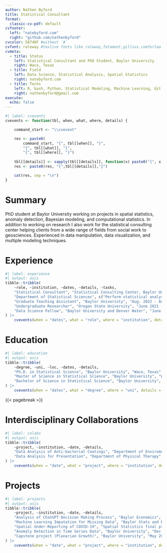 ```yaml
---
author: Nathen Byford
title: Statistical Consultant
format:
  classic-cv-pdf: default
cvfooter:
  left: "natebyford.com"
  right: "github.com/nathenbyford"
cvcolor: 58748F #without `#`
cvfont: raleway #texlive fonts like raleway,fetamont,gillius,comfortaa
cvmeta:
  - title: Status
    left: Statistical Consultant and PhD Student, Baylor University
    right: Waco, Texas
  - title: Field
    left: Data Science, Statistical Analysis, Spatial Statistics
    right: natebyford.com
  - title: Techs
    left: R, bash, Python, Statistical Modeling, Machine Learning, Git
    right: nathenbyford@gmail.com
execute:
  echo: false
---
```


```r
#| label: cvevents
cvevents <- function(tbl, when, what, where, details) {

    command_start <- "\\cvevent"

    res <- paste0(
        command_start, "{", tbl[[when]], "}", 
        "{", tbl[[what]], "}",
        "{", tbl[[where]], "}")
    
    tbl[[details]] <- sapply(tbl[[details]], function(x) paste0("{", x, "}", collapse = ","))
    res <- paste0(res, "{",tbl[[details]],"}")

    cat(res, sep = "\n")
}
```

# Summary

PhD student at Baylor University working on projects in spatial statistics, anomaly detection, Bayesian modeling, and computational statistics. In addition to working on research I also work for the statistical consulting center helping clients from a wide range of fields from social work to geosciences. Experienced in data manipulation, data visualization, and multiple modeling techniques.

# Experience


```r
#| label: experience
#| output: asis
tibble::tribble(
    ~role, ~institution, ~dates, ~details, ~tasks,
    "Statistical Consultant", "Statistical Consulting Center, Baylor University", "Sep. 2023 - Present",
    "Department of Statistical Sciences", c("Perform statistical analysis for diverse range of clients and projects", "Analyses of large scale and unstructured data sets with R and Bash", "Present restults in clear and elementary manner for clients"),
    "Graduate Teaching Assistant", "Baylor Univeristy", "Aug. 2022 - Aug. 2024", "Chair of Social Networks", c("Teach suplimental instruction sessions for introduction to statistics", "Hold office hours for introcutory statistics and statistical methods", "Grade homework, quizzes, and exams"),
    "Undergraduate Researcher", "Oregon State University", "June 2021 - Aug. 2021", "Department of Statistics", c("Developing new methods to test for Benford's law in real data", "Implementing methods in R", "Comparing tests for greatest power and lowest error rate", "Also look into Benfor's law in english words and texts"),
    "Data Science Fellow", "Baylor University and Denver Water", "June 2020 - Aug. 2020", "MoWaTER Project", c("Worked directly with stakeholders at Denver Water to analyze effectivnes and efficiency of water filtration", "Produce statistical analysis and interpret results")
) |>
    cvevents(when = "dates", what = "role", where = "institution", details = "tasks")
```

# Education

```r
#| label: education
#| output: asis
tibble::tribble(
    ~degree, ~uni, ~loc, ~dates, ~details,
    "Ph.D. in Statistical Science", "Baylor University", "Waco, Texas", "Aug. 2022 - Present", c("Project: Correcting for under reported count data in Bayesian Spatial Scan Statistics", "Developing and implementing Bayesian method to model under-reported and over-dispersed spatial counts"),
    "Master of Science in Statistical Science", "Baylor University", "Waco, Texas", "Aug. 2022 - Dec. 2023", c("Project: Anomaly Detection in Time Series Data", "Focus on Statistical Methods, Mathematical Statistics, and Computational Statistics."),
    "Bachelor of Science in Statistical Science", "Baylor University", "Waco, Texas", "Aug. 2019 - May 2022", c("Major Courses: Mathematical Statistics, Computational Statistics, Database Design.")
) |>
    cvevents(when = "dates", what = "degree", where = "uni", details = "details")
```

{{< pagebreak >}}

# Interdisciplinary Collaborations
```r
#| label: colabs
#| output: asis
tibble::tribble(
    ~project, ~institution, ~date, ~details,
    "Data Analysis of Anti-bacterial Coatings", "Department of Enviromental Science", "Current collaboration", c("Work with zero inflated positive data to determine differences in anti-baterial coatings", "Utilized an ordinal data model as traditional parametric approaches were ineffective due to non-normal distributions in the data"),
    "Data Analysis for Presentation", "Department of Physical Therapy", "Mar. 2024 - Aug. 2024", c("Work with survey data from physical therapests to determine the most often taught and used outcome measures by teachers and clinicians.", "Worked with text data to clean up results and repeat responses."), "Survey Data Analysis for Dissertation", "Department of Social Work", "Dec. 2023 - Apr. 2024", c("Work alongside PhD candidate in Social Work to complete statistical analysis for dissertation.", "Analyze survey results with logistic regression with model selection")
) |>
    cvevents(when = "date", what = "project", where = "institution", details = "details")
```


# Projects
```r
#| label: projects
#| output: asis
tibble::tribble(
    ~project, ~institution, ~date, ~details,
    "Analysis of ChatGPT Decision Making Process", "Baylor Economics", "Current work", c("Working with Dr. Van Pham from economics", "Analyzing how chatGPT makes decisions in prompted situations using story telling"),
    "Machine Learning Imputation for Missing Data", "Baylor Stats and Eli Lilly", "Current work", c("Use recurrent neural networks (RNN) to impute missing values in clinical trials", "Try to correct for bias in missing not at random (MNAR) data"),
    "Spatial Under-Reporting of COVID-19", "Spatial Statistics final project", "May 2024", c("Project: Correcting under-reporting in over-dispersed spatial count data", "Developing and implementing Bayesian method to model under-reported and over-dispersed spatial counts"),
    "Anomaly Detection in Time Series Data", "Baylor University", "Dec. 2023", c("Anomaly detection using data driven methods", "Methods include; regression leverage points, STL, neural network, and isolation forest"),
    "Capstone project (Planarian Growth)", "Baylor University", "May 2022", c("Worked with freshmen in BIO 1406 as statistical consultant", "Analyzed the growth of planarian based on light exposure", "Guided students from experimental design through to presentation of results")
) |>
    cvevents(when = "date", what = "project", where = "institution", details = "details")
```

